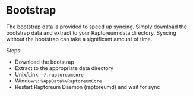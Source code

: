 

# Bootstrap

The bootstrap data is provided to speed up syncing. Simply download the bootstrap data and extract to your Raptoreum data directory.
Syncing without the bootstrap can take a significant amount of time.

<ReleaseWidget releaseType="bootstrap" />

Steps:

- Download the bootstrap
- Extract to the appropriate data directory
- Unix/Linx: `~/.raptoreumcore`
- Windows: `%AppData%\RaptoreumCore`
- Restart Raptoreum Daemon (raptoreumd) and wait for sync
